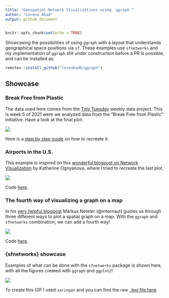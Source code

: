 ```yaml
---
title: "Geospatial Network Visualizations using `ggraph`"
author: "Lorena Abad"
output: github_document
---
```


```r
knitr::opts_chunk$set(echo = TRUE)
```

Showcasing the possibilities of using `ggraph` with a layout that understands geographical space positions via `sf`. These examples use `sfnetworks` and my implementation of `ggraph` still under construction before a PR is possible, and can be installed as:

```r
remotes::install_github("loreabad6/ggraph")
```

## Showcase

### Break Free from Plastic
The data used here comes from the [Tidy Tuesday](https://github.com/rfordatascience/tidytuesday) weekly data project. This is week 5 of 2021 were we analyzed data from the "Break Free from Plastic" initiative. Have a look at the final plot:

![](https://raw.githubusercontent.com/loreabad6/TidyTuesday/master/plot/2021_week_05.png)

Here is a [step by step guide](https://github.com/loreabad6/TidyTuesday/blob/master/R/2021/week_05.md) on how to recreate it.

### Airports in the U.S.

This example is inspired on this [wonderful blogpost on Network Visualization](https://kateto.net/sunbelt2019#overlaying-networks-on-geographic-maps) by Katherine Ognyanova, where I tried to recreate the last plot. 

![](figs/us_airports.png)

Code [here](code/airports.R).

### The fourth way of visualizing a graph on a map

In his [very helpful blogpost](https://datascience.blog.wzb.eu/2018/05/31/three-ways-of-visualizing-a-graph-on-a-map/) Markus Neteler (@internaut) guides us through three different ways to plot a spatial graph on a map. With the `ggraph` and `sfnetworks` combination, we can add a fourth way!

![](figs/graph_on_a_map.png)

Code [here](code/graph-on-a-map.R).

### {sfnetworks} showcase

Examples of what can be done with the `sfnetworks` package is shown here, with all the figures created with `ggraph` and `ggplot2`! 

![](figs/sfnetworks-showcase.gif)

To create this GIF I used `xaringan` and you can find the raw [`.Rmd` file here](code/sfnetworks-showcase/index.Rmd)

